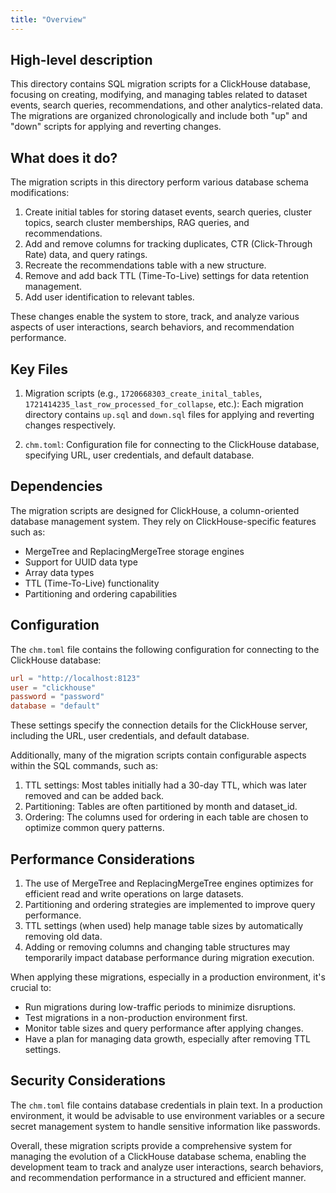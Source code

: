 ```yaml
---
title: "Overview"
---
```


## High-level description
This directory contains SQL migration scripts for a ClickHouse database, focusing on creating, modifying, and managing tables related to dataset events, search queries, recommendations, and other analytics-related data. The migrations are organized chronologically and include both "up" and "down" scripts for applying and reverting changes.

## What does it do?
The migration scripts in this directory perform various database schema modifications:

1. Create initial tables for storing dataset events, search queries, cluster topics, search cluster memberships, RAG queries, and recommendations.
2. Add and remove columns for tracking duplicates, CTR (Click-Through Rate) data, and query ratings.
3. Recreate the recommendations table with a new structure.
4. Remove and add back TTL (Time-To-Live) settings for data retention management.
5. Add user identification to relevant tables.

These changes enable the system to store, track, and analyze various aspects of user interactions, search behaviors, and recommendation performance.

## Key Files

1. Migration scripts (e.g., `1720668303_create_inital_tables`, `1721414235_last_row_processed_for_collapse`, etc.):
   Each migration directory contains `up.sql` and `down.sql` files for applying and reverting changes respectively.

2. `chm.toml`:
   Configuration file for connecting to the ClickHouse database, specifying URL, user credentials, and default database.

## Dependencies
The migration scripts are designed for ClickHouse, a column-oriented database management system. They rely on ClickHouse-specific features such as:

- MergeTree and ReplacingMergeTree storage engines
- Support for UUID data type
- Array data types
- TTL (Time-To-Live) functionality
- Partitioning and ordering capabilities

## Configuration
The `chm.toml` file contains the following configuration for connecting to the ClickHouse database:

```toml
url = "http://localhost:8123"
user = "clickhouse"
password = "password"
database = "default"
```

These settings specify the connection details for the ClickHouse server, including the URL, user credentials, and default database.

Additionally, many of the migration scripts contain configurable aspects within the SQL commands, such as:

1. TTL settings: Most tables initially had a 30-day TTL, which was later removed and can be added back.
2. Partitioning: Tables are often partitioned by month and dataset_id.
3. Ordering: The columns used for ordering in each table are chosen to optimize common query patterns.

## Performance Considerations
1. The use of MergeTree and ReplacingMergeTree engines optimizes for efficient read and write operations on large datasets.
2. Partitioning and ordering strategies are implemented to improve query performance.
3. TTL settings (when used) help manage table sizes by automatically removing old data.
4. Adding or removing columns and changing table structures may temporarily impact database performance during migration execution.

When applying these migrations, especially in a production environment, it's crucial to:
- Run migrations during low-traffic periods to minimize disruptions.
- Test migrations in a non-production environment first.
- Monitor table sizes and query performance after applying changes.
- Have a plan for managing data growth, especially after removing TTL settings.

## Security Considerations
The `chm.toml` file contains database credentials in plain text. In a production environment, it would be advisable to use environment variables or a secure secret management system to handle sensitive information like passwords.

Overall, these migration scripts provide a comprehensive system for managing the evolution of a ClickHouse database schema, enabling the development team to track and analyze user interactions, search behaviors, and recommendation performance in a structured and efficient manner.